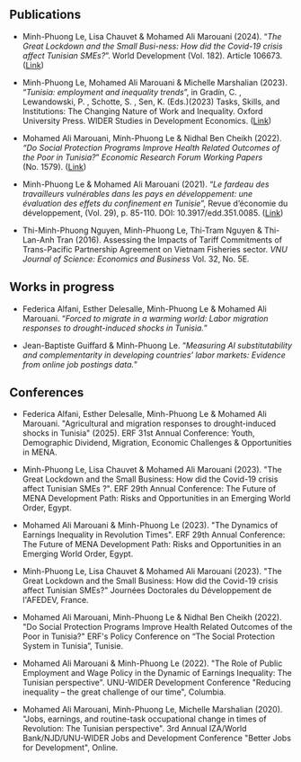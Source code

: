 ## Publications

-   Minh-Phuong Le, Lisa Chauvet & Mohamed Ali Marouani (2024). "*The Great Lockdown and the Small Busi-ness: How did the Covid-19 crisis affect Tunisian SMEs?*". World Development (Vol. 182). Article 106673. ([Link](https://doi.org/10.1016/j.worlddev.2024.106673))

-   Minh-Phuong Le, Mohamed Ali Marouani & Michelle Marshalian (2023). "*Tunisia: employment and inequality trends*", in Gradín, C. , Lewandowski, P. , Schotte, S. , Sen, K. (Eds.)(2023) Tasks, Skills, and Institutions: The Changing Nature of Work and Inequality. Oxford University Press. WIDER Studies in Development Economics. ([Link](10.1093/oso/9780192872241.001.0001))

-   Mohamed Ali Marouani, Minh-Phuong Le & Nidhal Ben Cheikh (2022). *"Do Social Protection Programs Improve Health Related Outcomes of the Poor in Tunisia?*" *Economic Research Forum Working Papers* (No. 1579). ([Link](https://erf.org.eg/app/uploads/2022/09/1663594556_997_445362_1579.pdf))

-   Minh-Phuong Le & Mohamed Ali Marouani (2021). "*Le fardeau des travailleurs vulnérables dans les pays en développement: une évaluation des effets du confinement en Tunisie*", Revue d'économie du développement, (Vol. 29), p. 85-110. DOI: 10.3917/edd.351.0085. ([Link](https://www.cairn.info/revue-d-economie-du-developpement-2021-1-page-85.htm))

-   Thi-Minh-Phuong Nguyen, Minh-Phuong Le, Thi-Tram Nguyen & Thi-Lan-Anh Tran (2016). Assessing the Impacts of Tariff Commitments of Trans-Pacific Partnership Agreement on Vietnam Fisheries sector. *VNU Journal of Science: Economics and Business* Vol. 32, No. 5E.

## **Works in progress**

-   Federica Alfani, Esther Delesalle, Minh-Phuong Le & Mohamed Ali Marouani. "*Forced to migrate in a warming world: Labor migration responses to drought-induced shocks in Tunisia.*"

-   Jean-Baptiste Guiffard & Minh-Phuong Le. "*Measuring AI substitutability and complementarity in developing countries' labor markets: Evidence from online job postings data.*"

## **Conferences**

-   Federica Alfani, Esther Delesalle, Minh-Phuong Le & Mohamed Ali Marouani. \"Agricultural and migration responses to drought-induced shocks in Tunisia\" (2025). ERF 31st Annual Conference: Youth, Demographic Dividend, Migration, Economic Challenges & Opportunities in MENA.

-   Minh-Phuong Le, Lisa Chauvet & Mohamed Ali Marouani (2023). \"The Great Lockdown and the Small Business: How did the Covid-19 crisis affect Tunisian SMEs ?\". ERF 29th Annual Conference: The Future of MENA Development Path: Risks and Opportunities in an Emerging World Order, Egypt.

-   Mohamed Ali Marouani & Minh-Phuong Le (2023). \"The Dynamics of Earnings Inequality in Revolution Times\". ERF 29th Annual Conference: The Future of MENA Development Path: Risks and Opportunities in an Emerging World Order, Egypt.

-   Minh-Phuong Le, Lisa Chauvet & Mohamed Ali Marouani (2023). \"The Great Lockdown and the Small Business: How did the Covid-19 crisis affect Tunisian SMEs?\" Journées Doctorales du Développement de l\'AFEDEV, France.

-  Mohamed Ali Marouani, Minh-Phuong Le & Nidhal Ben Cheikh (2022). \"Do Social Protection Programs Improve Health Related Outcomes of the Poor in Tunisia?\" ERF\'s Policy Conference on "The Social Protection System in Tunisia", Tunisie.

-   Mohamed Ali Marouani & Minh-Phuong Le (2022). \"The Role of Public Employment and Wage Policy in the Dynamic of Earnings Inequality: The Tunisian perspective\". UNU-WIDER Development Conference \"Reducing inequality -- the great challenge of our time\", Columbia.

-   Mohamed Ali Marouani, Minh-Phuong Le, Michelle Marshalian (2020). \"Jobs, earnings, and routine-task occupational change in times of Revolution: The Tunisian perspective\". 3rd Annual IZA/World Bank/NJD/UNU-WIDER Jobs and Development Conference \"Better Jobs for Development\", Online.
